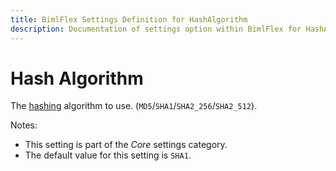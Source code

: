 ---
title: BimlFlex Settings Definition for HashAlgorithm
description: Documentation of settings option within BimlFlex for HashAlgorithm
---
<head>
  <meta name="varigenceProduct" content="BimlFlex"></meta>
  <meta name="varigenceArticleType" content="Reference"></meta>
</head>


# Hash Algorithm

The [hashing](../../concepts/hashing) algorithm to use. (`MD5`/`SHA1`/`SHA2_256`/`SHA2_512`).

Notes:

* This setting is part of the *Core* settings category.
* The default value for this setting is `SHA1`.

